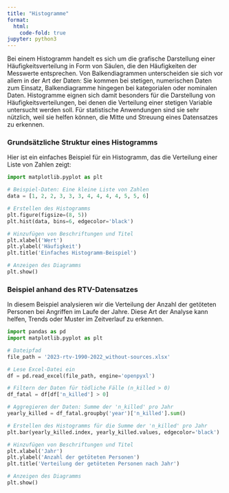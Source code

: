 ```yaml
---
title: "Histogramme"
format:
  html:
    code-fold: true
jupyter: python3 
---
```

Bei einem Histogramm handelt es sich um die grafische Darstellung einer Häufigkeitsverteilung in Form von Säulen, die den Häufigkeiten der Messwerte entsprechen. Von Balkendiagrammen unterscheiden sie sich vor allem in der Art der Daten: Sie kommen bei stetigen, numerischen Daten zum Einsatz, Balkendiagramme hingegen bei kategorialen oder nominalen Daten. Histogramme eignen sich damit besonders für die Darstellung von Häufigkeitsverteilungen, bei denen die Verteilung einer stetigen Variable untersucht werden soll. Für statistische Anwendungen sind sie sehr nützlich, weil sie helfen können, die Mitte und Streuung eines Datensatzes zu erkennen.

### Grundsätzliche Struktur eines Histogramms

Hier ist ein einfaches Beispiel für ein Histogramm, das die Verteilung einer Liste von Zahlen zeigt:

```python
import matplotlib.pyplot as plt

# Beispiel-Daten: Eine kleine Liste von Zahlen
data = [1, 2, 2, 3, 3, 3, 4, 4, 4, 4, 5, 5, 6]

# Erstellen des Histogramms
plt.figure(figsize=(8, 5))
plt.hist(data, bins=6, edgecolor='black')

# Hinzufügen von Beschriftungen und Titel
plt.xlabel('Wert')
plt.ylabel('Häufigkeit')
plt.title('Einfaches Histogramm-Beispiel')

# Anzeigen des Diagramms
plt.show()
```

### Beispiel anhand des RTV-Datensatzes 

In diesem Beispiel analysieren wir die Verteilung der Anzahl der getöteten Personen bei Angriffen im Laufe der Jahre. Diese Art der Analyse kann helfen, Trends oder Muster im Zeitverlauf zu erkennen.

```python

import pandas as pd
import matplotlib.pyplot as plt

# Dateipfad
file_path = '2023-rtv-1990-2022_without-sources.xlsx'

# Lese Excel-Datei ein
df = pd.read_excel(file_path, engine='openpyxl')

# Filtern der Daten für tödliche Fälle (n_killed > 0)
df_fatal = df[df['n_killed'] > 0]

# Aggregieren der Daten: Summe der 'n_killed' pro Jahr
yearly_killed = df_fatal.groupby('year')['n_killed'].sum()

# Erstellen des Histogramms für die Summe der 'n_killed' pro Jahr
plt.bar(yearly_killed.index, yearly_killed.values, edgecolor='black')

# Hinzufügen von Beschriftungen und Titel
plt.xlabel('Jahr')
plt.ylabel('Anzahl der getöteten Personen')
plt.title('Verteilung der getöteten Personen nach Jahr')

# Anzeigen des Diagramms
plt.show()
```

